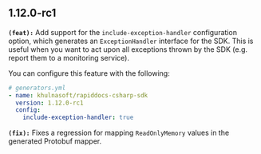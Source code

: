 ## 1.12.0-rc1
**`(feat):`** Add support for the `include-exception-handler` configuration option, which generates an `ExceptionHandler` interface for the SDK.
This is useful when you want to act upon all exceptions thrown by the SDK (e.g. report them to a monitoring service).

You can configure this feature with the following:

```yaml
# generators.yml
- name: khulnasoft/rapiddocs-csharp-sdk
  version: 1.12.0-rc1
  config:
    include-exception-handler: true
```


**`(fix):`** Fixes a regression for mapping `ReadOnlyMemory` values in the generated Protobuf mapper.


